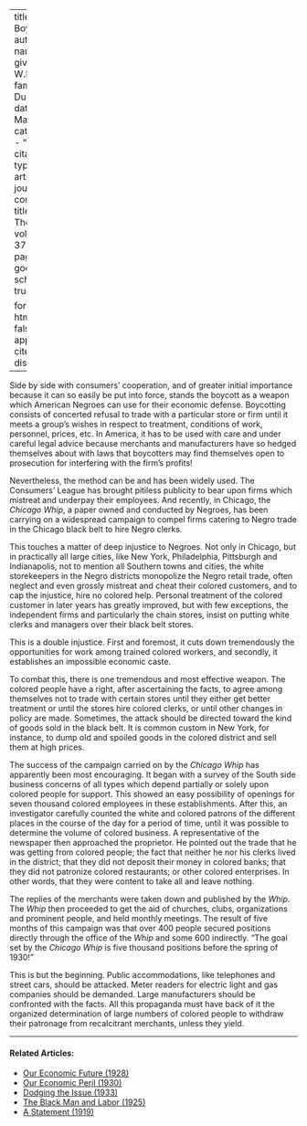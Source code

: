 
---
title: 'The Boycott'
author:
  - name:
      given: W.E.B.
      family: Du Bois
date: Mar. 1930
categories: 
  - ""
citation: 
  type: article-journal
  container-title: The Crisis
  volume: 37
  issue: 3
  page: 102
google-scholar: true

format:
  html:
    toc: false
    appendix-cite-as: display
---


Side by side with consumers' cooperation, and of greater initial importance because it can so easily be put into force, stands the boycott as a weapon which American Negroes can use for their economic defense. Boycotting consists of concerted refusal to trade with a particular store or firm until it meets a group's wishes in respect to treatment, conditions of work, personnel, prices, etc. In America, it has to be used with care and under careful legal advice because merchants and manufacturers have so hedged themselves about with laws that boycotters may find themselves open to prosecution for interfering with the firm's profits!

Nevertheless, the method can be and has been widely used. The Consumers' League has brought pitiless publicity to bear upon firms which mistreat and underpay their employees. And recently, in Chicago, the *Chicago Whip*, a paper owned and conducted by Negroes, has been carrying on a widespread campaign to compel firms catering to Negro trade in the Chicago black belt to hire Negro clerks.

This touches a matter of deep injustice to Negroes. Not only in Chicago, but in practically all large cities, like New York, Philadelphia, Pittsburgh and Indianapolis, not to mention all Southern towns and cities, the white storekeepers in the Negro districts monopolize the Negro retail trade, often neglect and even grossly mistreat and cheat their colored customers, and to cap the injustice, hire no colored help. Personal treatment of the colored customer in later years has greatly improved, but with few exceptions, the independent firms and particularly the chain stores, insist on putting white clerks and managers over their black belt stores.

This is a double injustice. First and foremost, it cuts down tremendously the opportunities for work among trained colored workers, and secondly, it establishes an impossible economic caste.

To combat this, there is one tremendous and most effective weapon. The colored people have a right, after ascertaining the facts, to agree among themselves not to trade with certain stores until they either get better treatment or until the stores hire colored clerks, or until other changes in policy are made. Sometimes, the attack should be directed toward the kind of goods sold in the black belt. It is common custom in New York, for instance, to dump old and spoiled goods in the colored district and sell them at high prices.

The success of the campaign carried on by the *Chicago Whip* has apparently been most encouraging. It began with a survey of the South side business concerns of all types which depend partially or solely upon colored people for support. This showed an easy possibility of openings for seven thousand colored employees in these establishments. After this, an investigator carefully counted the white and colored patrons of the different places in the course of the day for a period of time, until it was possible to determine the volume of colored business. A representative of the newspaper then approached the proprietor. He pointed out the trade that he was getting from colored people; the fact that neither he nor his clerks lived in the district; that they did not deposit their money in colored banks; that they did not patronize colored restaurants; or other colored enterprises. In other words, that they were content to take all and leave nothing.

The replies of the merchants were taken down and published by the *Whip*. The *Whip* then proceeded to get the aid of churches, clubs, organizations and prominent people, and held monthly meetings. The result of five months of this campaign was that over 400 people secured positions directly through the office of the *Whip* and some 600 indirectly. "The goal set by the *Chicago Whip* is five thousand positions before the spring of 1930!"

This is but the beginning. Public accommodations, like telephones and street cars, should be attacked. Meter readers for electric light and gas companies should be demanded. Large manufacturers should be confronted with the facts. All this propaganda must have back of it the organized determination of large numbers of colored people to withdraw their patronage from recalcitrant merchants, unless they yield.

<!-- Similar articles start here -->
<div  class="clear-wrap"></div>
<hr>
#### Related Articles:

* [Our Economic Future (1928)](/Volumes/35/05/our_economic_future.html)
* [Our Economic Peril (1930)](/Volumes/37/03/our_economic_peril.html)
* [Dodging the Issue (1933)](/Volumes/40/02/dodging_the_issue.html)
* [The Black Man and Labor (1925)](/Volumes/31/02/black_man_and_labor.html)
* [A Statement (1919)](/Volumes/19/01/statement.html)

<!-- Similar articles end here -->